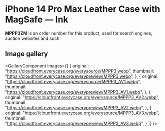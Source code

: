 
# iPhone 14 Pro Max Leather Case with MagSafe — Ink

<Callout type='info' emoji='👉🏻'>**MPPP3ZM** is an order number for this product, used for search engines, auction websites and such.</Callout>

## Image gallery

<GalleryComponent
    images={[
      {
        original: "https://cloudfront.everycase.org/everysource/MPPP3.webp",
        thumbnail: "https://cloudfront.everycase.org/everypreview/MPPP3.webp",
      },
      {
        original: "https://cloudfront.everycase.org/everysource/MPPP3_AV1.webp",
        thumbnail: "https://cloudfront.everycase.org/everypreview/MPPP3_AV1.webp",
      },
      {
        original: "https://cloudfront.everycase.org/everysource/MPPP3_AV2.webp",
        thumbnail: "https://cloudfront.everycase.org/everypreview/MPPP3_AV2.webp",
      },
      {
        original: "https://cloudfront.everycase.org/everysource/MPPP3_AV3.webp",
        thumbnail: "https://cloudfront.everycase.org/everypreview/MPPP3_AV3.webp",
      }
    ]}
  />
